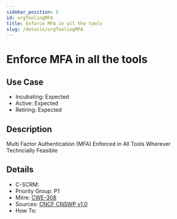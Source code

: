 ```yaml
---
sidebar_position: 5
id: orgToolingMFA
title: Enforce MFA in all the tools
slug: /details/orgToolingMFA
---
```


# Enforce MFA in all the tools

## Use Case

- Incubating: Expected
- Active: Expected
- Retiring: Expected

## Description

Multi Factor Authentication (MFA) Enforced in All Tools Wherever Techncially Feasible

## Details

- C-SCRM: 
- Priority Group: P1
- Mitre: [CWE-308](https://cwe.mitre.org/data/definitions/308.html)
- Sources: [CNCF CNSWP v1.0](https://github.com/cncf/tag-security/blob/main/security-whitepaper/v2/cloud-native-security-whitepaper.md)
- How To: 

